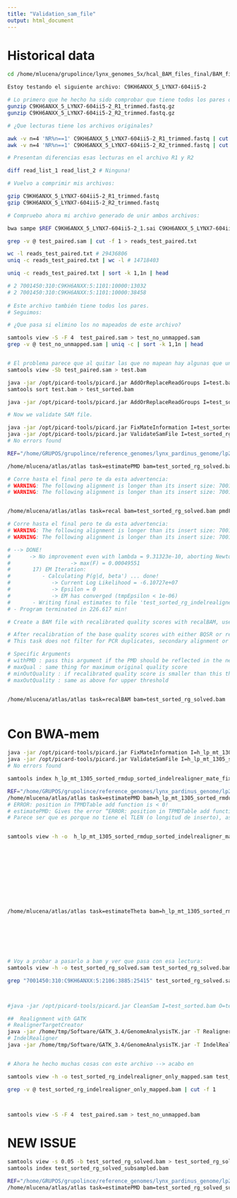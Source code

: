 ```yaml
---
title: "Validation_sam_file"
output: html_document
---
```


# Historical data

```bash

cd /home/mlucena/grupolince/lynx_genomes_5x/hcal_BAM_files_final/BAM_files_LYNX_14_LYNX_17_BWA-aln

Estoy testando el siguiente archivo: C9KH6ANXX_5_LYNX7-604ii5-2

# Lo primero que he hecho ha sido comprobar que tiene todos los pares de lecturas:
gunzip C9KH6ANXX_5_LYNX7-604ii5-2_R1_trimmed.fastq.gz
gunzip C9KH6ANXX_5_LYNX7-604ii5-2_R2_trimmed.fastq.gz

# ¿Que lecturas tiene los archivos originales?

awk -v n=4 'NR%n==1' C9KH6ANXX_5_LYNX7-604ii5-2_R1_trimmed.fastq | cut -d' ' -f 1 > read_list_1
awk -v n=4 'NR%n==1' C9KH6ANXX_5_LYNX7-604ii5-2_R2_trimmed.fastq | cut -d' ' -f 1 > read_list_2

# Presentan diferencias esas lecturas en el archivo R1 y R2

diff read_list_1 read_list_2 # Ninguna!

# Vuelvo a comprimir mis archivos:

gzip C9KH6ANXX_5_LYNX7-604ii5-2_R1_trimmed.fastq
gzip C9KH6ANXX_5_LYNX7-604ii5-2_R2_trimmed.fastq

# Compruebo ahora mi archivo generado de unir ambos archivos:

bwa sampe $REF C9KH6ANXX_5_LYNX7-604ii5-2_1.sai C9KH6ANXX_5_LYNX7-604ii5-2_1.sai C9KH6ANXX_5_LYNX7-604ii5-2_R1_trimmed.fastq.gz C9KH6ANXX_5_LYNX7-604ii5-2_R2_trimmed.fastq.gz > test_paired.sam

grep -v @ test_paired.sam | cut -f 1 > reads_test_paired.txt

wc -l reads_test_paired.txt # 29436806
uniq -c reads_test_paired.txt | wc -l # 14718403

uniq -c reads_test_paired.txt | sort -k 1,1n | head

# 2 7001450:310:C9KH6ANXX:5:1101:10000:13032
# 2 7001450:310:C9KH6ANXX:5:1101:10000:38458
  
# Este archivo también tiene todos los pares.
# Seguimos:

# ¿Que pasa si elimino los no mapeados de este archivo?

samtools view -S -F 4  test_paired.sam > test_no_unmapped.sam
grep -v @ test_no_unmapped.sam | uniq -c | sort -k 1,1n | head


# El problema parece que al quitar las que no mapean hay algunas que una de la pareja si mapea
samtools view -Sb test_paired.sam > test.bam

java -jar /opt/picard-tools/picard.jar AddOrReplaceReadGroups I=test.bam O=test_rg.bam RGID=test RGLB=test_lib RGPL=Illumina RGPU=test RGSM=test VALIDATION_STRINGENCY=LENIENT 
samtools sort test.bam > test_sorted.bam

java -jar /opt/picard-tools/picard.jar AddOrReplaceReadGroups I=test_sorted.bam O=test_sorted_rg.bam RGID=test RGLB=test_lib RGPL=Illumina RGPU=test RGSM=test VALIDATION_STRINGENCY=LENIENT 

# Now we validate SAM file. 

java -jar /opt/picard-tools/picard.jar FixMateInformation I=test_sorted_rg.bam O=test_sorted_rg_solved.bam VALIDATION_STRINGENCY=LENIENT
java -jar /opt/picard-tools/picard.jar ValidateSamFile I=test_sorted_rg_solved.bam MODE=SUMMARY MAX_OPEN_TEMP_FILES=1000 IGNORE=INVALID_MAPPING_QUALITY IGNORE=INVALID_CIGAR
# No errors found

REF="/home/GRUPOS/grupolince/reference_genomes/lynx_pardinus_genome/lp23_without_repetitive_transposable_low_complexity.fa"

/home/mlucena/atlas/atlas task=estimatePMD bam=test_sorted_rg_solved.bam fasta=$REF  verbose 

# Corre hasta el final pero te da esta advertencia:
# WARNING: The following alignment is longer than its insert size: 7001450:310:C9KH6ANXX:5:2106:3885:25415
# WARNING: The following alignment is longer than its insert size: 7001450:310:C9KH6ANXX:5:2316:9994:49343


/home/mlucena/atlas/atlas task=recal bam=test_sorted_rg_solved.bam pmdFile=test_sorted_rg_solved_PMD_input_Empiric.txt regions=/home/mlucena/grupolince/ultra_conserved_regions/lynx_coordinates_UCNE.bed equalBaseFreq verbose

# Corre hasta el final pero te da esta advertencia:
# WARNING: The following alignment is longer than its insert size: 7001450:310:C9KH6ANXX:5:2106:3885:25415
# WARNING: The following alignment is longer than its insert size: 7001450:310:C9KH6ANXX:5:2316:9994:49343

# --> DONE!
#      -> No improvement even with lambda = 9.31323e-10, aborting Newton-Raphson.
#                   -> max(F) = 0.00049551
#       17) EM Iteration:
#          - Calculating P(g|d, beta') ... done!
#             -> Current Log Likelihood = -6.10727e+07
#             -> Epsilon = 0
#             -> EM has converged (tmpEpsilon < 1e-06)
#       - Writing final estimates to file 'test_sorted_rg_indelrealigner_recalibrationEM.txt' ... done!
# - Program terminated in 226.617 min!

# Create a BAM file with recalibrated quality scores with recalBAM, use this file in subsequent steps

# After recalibration of the base quality scores with either BQSR or recal, it is possible to print a BAM file with the newly estimated quality scores with recalBAM. By default, if a recalibrated quality is higher than 93 or lower than 0 it will be replaced by the respective limit. This is the range of ASCII characters. However, some tools such as GATK do not accept quality scores higher than 42 (this is the maximum quality that illumina will output). If you plan to use the recalibrated BAM file with GATK, use the option maxOutQuality=42.
# This task does not filter for PCR duplicates, secondary alignment or proper pairs.

# Specific Arguments
# withPMD : pass this argument if the PMD should be reflected in the new quality scores. If the called base is a T or an A and the reference is a C or G, respectively, the recalibrated error rate minQual : minimum qual of base in original BAM file required for it to be taken into account. If the original quality score is smaller than this, it will not be recalibrated and output as is.
# maxQual : same thing for maximum original quality score
# minOutQuality : if recalibrated quality score is smaller than this threshold, the quality output in the recalibrated BAM file will be set to the given threshold
# maxOutQuality : same as above for upper threshold


/home/mlucena/atlas/atlas task=recalBAM bam=test_sorted_rg_solved.bam  recal=test_sorted_rg_solved_recalibrationEM.txt pmdFile=test_sorted_rg_solved_PMD_input_Empiric.txt fasta=$REF withPMD maxOutQuality=42 verbose



```




# Con BWA-mem

```bash

java -jar /opt/picard-tools/picard.jar FixMateInformation I=h_lp_mt_1305_sorted_rmdup_sorted_indelrealigner.bam O=h_lp_mt_1305_sorted_rmdup_sorted_indelrealigner_mate_fixed.bam VALIDATION_STRINGENCY=LENIENT
java -jar /opt/picard-tools/picard.jar ValidateSamFile I=h_lp_mt_1305_sorted_rmdup_sorted_indelrealigner_mate_fixed.bam MODE=SUMMARY MAX_OPEN_TEMP_FILES=1000 IGNORE=INVALID_MAPPING_QUALITY IGNORE=INVALID_CIGAR
# No errors found

samtools index h_lp_mt_1305_sorted_rmdup_sorted_indelrealigner_mate_fixed.bam

REF="/home/GRUPOS/grupolince/reference_genomes/lynx_pardinus_genome/lp23_without_repetitive_transposable_low_complexity.fa"
/home/mlucena/atlas/atlas task=estimatePMD bam=h_lp_mt_1305_sorted_rmdup_sorted_indelrealigner_mate_fixed.bam fasta=$REF  verbose 
# ERROR: position in TPMDTable add function is < 0!
# estimatePMD: Gives the error “ERROR: position in TPMDTable add function is < 0!"
# Parece ser que es porque no tiene el TLEN (o longitud de inserto), así que voy a comprobarlo. 


samtools view -h -o  h_lp_mt_1305_sorted_rmdup_sorted_indelrealigner_mate_fixed.sam h_lp_mt_1305_sorted_rmdup_sorted_indelrealigner_mate_fixed.bam











/home/mlucena/atlas/atlas task=estimateTheta bam=h_lp_mt_1305_sorted_rmdup_sorted_indelrealigner_mate_fixed.bam fasta=$REF chr=lp23.s00001 verbose







# Voy a probar a pasarlo a bam y ver que pasa con esa lectura:
samtools view -h -o test_sorted_rg_solved.sam test_sorted_rg_solved.bam

grep "7001450:310:C9KH6ANXX:5:2106:3885:25415" test_sorted_rg_solved.sam



#java -jar /opt/picard-tools/picard.jar CleanSam I=test_sorted.bam O=test_sorted_clean.bam

## 	Realignment with GATK	
# RealignerTargetCreator
java -jar /home/tmp/Software/GATK_3.4/GenomeAnalysisTK.jar -T RealignerTargetCreator -nt 24 -R $REF -I test_sorted_rg.bam -o test_sorted_rg_realignertargetcreator.intervals
# IndelRealigner
java -jar /home/tmp/Software/GATK_3.4/GenomeAnalysisTK.jar -T IndelRealigner -R $REF -targetIntervals test_sorted_rg_realignertargetcreator.intervals -I test_sorted_rg.bam -o test_sorted_rg_indelrealigner.bam


# Ahora he hecho muchas cosas con este archivo --> acabo en 

samtools view -h -o test_sorted_rg_indelrealigner_only_mapped.sam test_sorted_rg_indelrealigner_only_mapped.bam

grep -v @ test_sorted_rg_indelrealigner_only_mapped.bam | cut -f 1



samtools view -S -F 4  test_paired.sam > test_no_unmapped.bam


```


# NEW ISSUE

```bash

samtools view -s 0.05 -b test_sorted_rg_solved.bam > test_sorted_rg_solved_subsampled.bam
samtools index test_sorted_rg_solved_subsampled.bam

REF="/home/GRUPOS/grupolince/reference_genomes/lynx_pardinus_genome/lp23_without_repetitive_transposable_low_complexity.fa"
/home/mlucena/atlas/atlas task=estimatePMD bam=test_sorted_rg_solved_subsampled.bam fasta=$REF  verbose 

```

